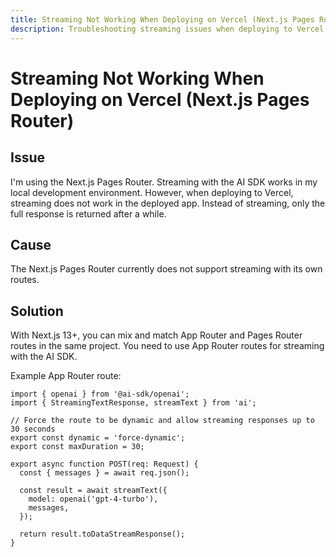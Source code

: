 ```yaml
---
title: Streaming Not Working When Deploying on Vercel (Next.js Pages Router)
description: Troubleshooting streaming issues when deploying to Vercel with the Next.js Pages Router.
---
```


# Streaming Not Working When Deploying on Vercel (Next.js Pages Router)

## Issue

I'm using the Next.js Pages Router. Streaming with the AI SDK works in my local development environment.
However, when deploying to Vercel, streaming does not work in the deployed app.
Instead of streaming, only the full response is returned after a while.

## Cause

The Next.js Pages Router currently does not support streaming with its own routes.

## Solution

With Next.js 13+, you can mix and match App Router and Pages Router routes in the same project.
You need to use App Router routes for streaming with the AI SDK.

Example App Router route:

```tsx filename="app/api/chat/route.ts"
import { openai } from '@ai-sdk/openai';
import { StreamingTextResponse, streamText } from 'ai';

// Force the route to be dynamic and allow streaming responses up to 30 seconds
export const dynamic = 'force-dynamic';
export const maxDuration = 30;

export async function POST(req: Request) {
  const { messages } = await req.json();

  const result = await streamText({
    model: openai('gpt-4-turbo'),
    messages,
  });

  return result.toDataStreamResponse();
}
```
